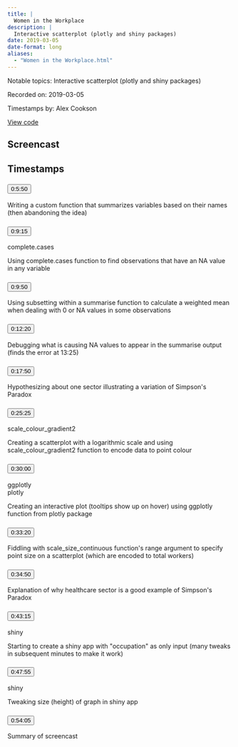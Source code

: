 ```yaml
---
title: |
  Women in the Workplace
description: |
  Interactive scatterplot (plotly and shiny packages)
date: 2019-03-05
date-format: long
aliases:
  - "Women in the Workplace.html"
---
```


Notable topics: Interactive scatterplot (plotly and shiny packages)

Recorded on: 2019-03-05

Timestamps by: Alex Cookson

[View code](https://github.com/dgrtwo/data-screencasts/blob/master/women-workplace.Rmd)

## Screencast

<div id="yt-player" data-video-id="fv9SQ4IFNr4"></div>

## Timestamps

```{=html}
<div id="topics">
  <div class="topic">
    <h3 id="ts-350">
      <button class="btn btn-link btn-timestamp" onClick="playerSkipToTimestamp(350, this)">0:5:50</button>
    </h3>
    <div class="topic_badges"><div></div><div></div></div>
    <div class="topic_description">
      <p>Writing a custom function that summarizes variables based on their names (then abandoning the idea)</p>

    </div>
  </div>
  <div class="topic">
    <h3 id="ts-555">
      <button class="btn btn-link btn-timestamp" onClick="playerSkipToTimestamp(555, this)">0:9:15</button>
    </h3>
    <div class="topic_badges"><div><span class="badge-functions badge bg-info">complete.cases</span></div><div></div></div>
    <div class="topic_description">
      <p>Using complete.cases function to find observations that have an NA value in any variable</p>

    </div>
  </div>
  <div class="topic">
    <h3 id="ts-590">
      <button class="btn btn-link btn-timestamp" onClick="playerSkipToTimestamp(590, this)">0:9:50</button>
    </h3>
    <div class="topic_badges"><div></div><div></div></div>
    <div class="topic_description">
      <p>Using subsetting within a summarise function to calculate a weighted mean when dealing with 0 or NA values in some observations</p>

    </div>
  </div>
  <div class="topic">
    <h3 id="ts-740">
      <button class="btn btn-link btn-timestamp" onClick="playerSkipToTimestamp(740, this)">0:12:20</button>
    </h3>
    <div class="topic_badges"><div></div><div></div></div>
    <div class="topic_description">
      <p>Debugging what is causing NA values to appear in the summarise output (finds the error at 13:25)</p>

    </div>
  </div>
  <div class="topic">
    <h3 id="ts-1070">
      <button class="btn btn-link btn-timestamp" onClick="playerSkipToTimestamp(1070, this)">0:17:50</button>
    </h3>
    <div class="topic_badges"><div></div><div></div></div>
    <div class="topic_description">
      <p>Hypothesizing about one sector illustrating a variation of Simpson's Paradox</p>

    </div>
  </div>
  <div class="topic">
    <h3 id="ts-1525">
      <button class="btn btn-link btn-timestamp" onClick="playerSkipToTimestamp(1525, this)">0:25:25</button>
    </h3>
    <div class="topic_badges"><div><span class="badge-functions badge bg-info">scale_colour_gradient2</span></div><div></div></div>
    <div class="topic_description">
      <p>Creating a scatterplot with a logarithmic scale and using scale_colour_gradient2 function to encode data to point colour</p>

    </div>
  </div>
  <div class="topic">
    <h3 id="ts-1800">
      <button class="btn btn-link btn-timestamp" onClick="playerSkipToTimestamp(1800, this)">0:30:00</button>
    </h3>
    <div class="topic_badges"><div><span class="badge-functions badge bg-info">ggplotly</span></div><div><span class="badge-packages badge bg-primary">plotly</span></div></div>
    <div class="topic_description">
      <p>Creating an interactive plot (tooltips show up on hover) using ggplotly function from plotly package</p>

    </div>
  </div>
  <div class="topic">
    <h3 id="ts-2000">
      <button class="btn btn-link btn-timestamp" onClick="playerSkipToTimestamp(2000, this)">0:33:20</button>
    </h3>
    <div class="topic_badges"><div></div><div></div></div>
    <div class="topic_description">
      <p>Fiddling with scale_size_continuous function's range argument to specify point size on a scatterplot (which are encoded to total workers)</p>

    </div>
  </div>
  <div class="topic">
    <h3 id="ts-2090">
      <button class="btn btn-link btn-timestamp" onClick="playerSkipToTimestamp(2090, this)">0:34:50</button>
    </h3>
    <div class="topic_badges"><div></div><div></div></div>
    <div class="topic_description">
      <p>Explanation of why healthcare sector is a good example of Simpson's Paradox</p>

    </div>
  </div>
  <div class="topic">
    <h3 id="ts-2595">
      <button class="btn btn-link btn-timestamp" onClick="playerSkipToTimestamp(2595, this)">0:43:15</button>
    </h3>
    <div class="topic_badges"><div></div><div><span class="badge-packages badge bg-primary">shiny</span></div></div>
    <div class="topic_description">
      <p>Starting to create a shiny app with &quot;occupation&quot; as only input (many tweaks in subsequent minutes to make it work)</p>

    </div>
  </div>
  <div class="topic">
    <h3 id="ts-2875">
      <button class="btn btn-link btn-timestamp" onClick="playerSkipToTimestamp(2875, this)">0:47:55</button>
    </h3>
    <div class="topic_badges"><div></div><div><span class="badge-packages badge bg-primary">shiny</span></div></div>
    <div class="topic_description">
      <p>Tweaking size (height) of graph in shiny app</p>

    </div>
  </div>
  <div class="topic">
    <h3 id="ts-3245">
      <button class="btn btn-link btn-timestamp" onClick="playerSkipToTimestamp(3245, this)">0:54:05</button>
    </h3>
    <div class="topic_badges"><div></div><div></div></div>
    <div class="topic_description">
      <p>Summary of screencast</p>

    </div>
  </div>
</div>
```
     
<script>
// 2. This code loads the IFrame Player API code asynchronously.
var tag = document.createElement("script");

tag.src = "https://www.youtube.com/iframe_api";
var firstScriptTag = document.getElementsByTagName("script")[0];
firstScriptTag.parentNode.insertBefore(tag, firstScriptTag);

// 3. This function creates an <iframe> (and YouTube player)
//    after the API code downloads.
var videoId = document.getElementById("yt-player").dataset.videoId;
var player;
function onYouTubeIframeAPIReady() {
  player = new YT.Player("yt-player", {
    height: "486",
    width: "864",
    videoId: videoId,
    playerVars: {
      "playsinline": 1
    },
    events: {
      onStateChange: function(event) {
        if (event.data == YT.PlayerState.PLAYING) {
          followTimestamps()
        }
      }
    }
  });
}

function playerSkipToTimestamp(seconds, tsElement) {
  player.seekTo(seconds, true)
  tsElement.scrollIntoView()
  document.getElementById("screencast").scrollIntoView()
}

const timestamps = Array.from(document.querySelectorAll('.topic h3[id^="ts-"]'))
  .map(el => el.id.replace('ts-', ''))

function followTimestamps() {
  if (player.getPlayerState() !== 1) {
    return
  }
  const currentTime = `${Math.floor(player.getCurrentTime())}`
  if (timestamps.includes(currentTime)) {
    const el = document.getElementById(`ts-${currentTime}`)
    if (el) {
      el.scrollIntoView()
      document.getElementById("screencast").scrollIntoView()
    }
  }
  setTimeout(followTimestamps, 1000)
}
</script>

